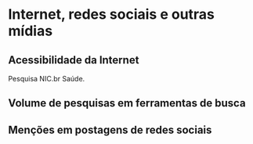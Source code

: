 # Internet, redes sociais e outras mídias

## Acessibilidade da Internet

Pesquisa NIC.br Saúde.

## Volume de pesquisas em ferramentas de busca

## Menções em postagens de redes sociais
